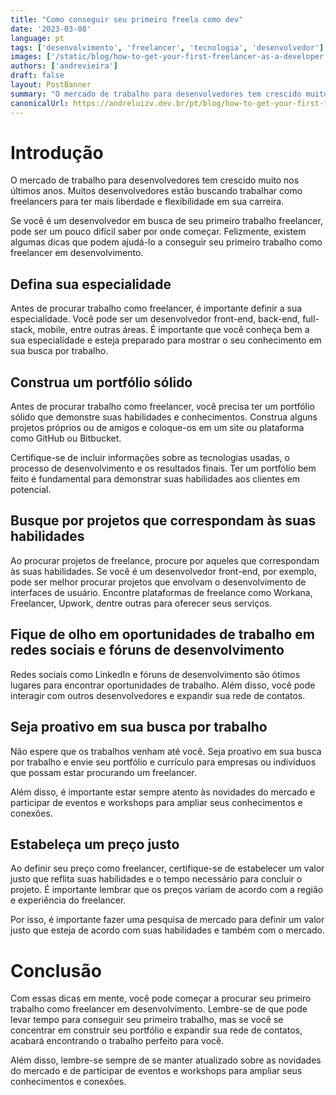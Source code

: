 ```yaml
---
title: "Como conseguir seu primeiro freela como dev"
date: '2023-03-08'
language: pt
tags: ['desenvolvimento', 'freelancer', 'tecnologia', 'desenvolvedor']
images: ['/static/blog/how-to-get-your-first-freelancer-as-a-developer.webp']
authors: ['andrevieira']
draft: false
layout: PostBanner
summary: "O mercado de trabalho para desenvolvedores tem crescido muito nos últimos anos. Muitos desenvolvedores estão buscando trabalhar como freelancers para ter mais liberdade e flexibilidade em sua carreira."
canonicalUrl: https://andreluizv.dev.br/pt/blog/how-to-get-your-first-freelancer-as-a-developer
---
```


# Introdução
O mercado de trabalho para desenvolvedores tem crescido muito nos últimos anos. Muitos desenvolvedores estão buscando trabalhar como freelancers para ter mais liberdade e flexibilidade em sua carreira.

Se você é um desenvolvedor em busca de seu primeiro trabalho freelancer, pode ser um pouco difícil saber por onde começar. Felizmente, existem algumas dicas que podem ajudá-lo a conseguir seu primeiro trabalho como freelancer em desenvolvimento.

## Defina sua especialidade
Antes de procurar trabalho como freelancer, é importante definir a sua especialidade. Você pode ser um desenvolvedor front-end, back-end, full-stack, mobile, entre outras áreas. É importante que você conheça bem a sua especialidade e esteja preparado para mostrar o seu conhecimento em sua busca por trabalho.

## Construa um portfólio sólido
Antes de procurar trabalho como freelancer, você precisa ter um portfólio sólido que demonstre suas habilidades e conhecimentos. Construa alguns projetos próprios ou de amigos e coloque-os em um site ou plataforma como GitHub ou Bitbucket.

Certifique-se de incluir informações sobre as tecnologias usadas, o processo de desenvolvimento e os resultados finais. Ter um portfólio bem feito é fundamental para demonstrar suas habilidades aos clientes em potencial.

## Busque por projetos que correspondam às suas habilidades
Ao procurar projetos de freelance, procure por aqueles que correspondam às suas habilidades. Se você é um desenvolvedor front-end, por exemplo, pode ser melhor procurar projetos que envolvam o desenvolvimento de interfaces de usuário. Encontre plataformas de freelance como Workana, Freelancer, Upwork, dentre outras para oferecer seus serviços.

## Fique de olho em oportunidades de trabalho em redes sociais e fóruns de desenvolvimento
Redes sociais como LinkedIn e fóruns de desenvolvimento são ótimos lugares para encontrar oportunidades de trabalho. Além disso, você pode interagir com outros desenvolvedores e expandir sua rede de contatos.

## Seja proativo em sua busca por trabalho
Não espere que os trabalhos venham até você. Seja proativo em sua busca por trabalho e envie seu portfólio e currículo para empresas ou indivíduos que possam estar procurando um freelancer.

Além disso, é importante estar sempre atento às novidades do mercado e participar de eventos e workshops para ampliar seus conhecimentos e conexões.

## Estabeleça um preço justo
Ao definir seu preço como freelancer, certifique-se de estabelecer um valor justo que reflita suas habilidades e o tempo necessário para concluir o projeto. É importante lembrar que os preços variam de acordo com a região e experiência do freelancer.

Por isso, é importante fazer uma pesquisa de mercado para definir um valor justo que esteja de acordo com suas habilidades e também com o mercado.

# Conclusão
Com essas dicas em mente, você pode começar a procurar seu primeiro trabalho como freelancer em desenvolvimento. Lembre-se de que pode levar tempo para conseguir seu primeiro trabalho, mas se você se concentrar em construir seu portfólio e expandir sua rede de contatos, acabará encontrando o trabalho perfeito para você.

Além disso, lembre-se sempre de se manter atualizado sobre as novidades do mercado e de participar de eventos e workshops para ampliar seus conhecimentos e conexões.